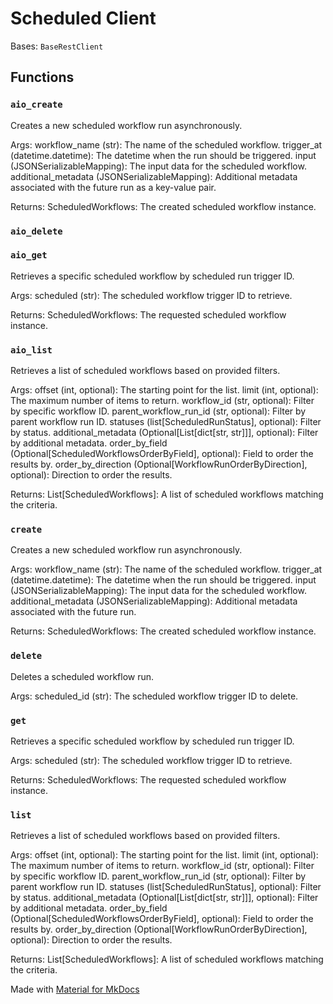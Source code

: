 # Scheduled Client

Bases: `BaseRestClient`

## Functions

### `aio_create`

Creates a new scheduled workflow run asynchronously.

Args:
workflow_name (str): The name of the scheduled workflow.
trigger_at (datetime.datetime): The datetime when the run should be triggered.
input (JSONSerializableMapping): The input data for the scheduled workflow.
additional_metadata (JSONSerializableMapping): Additional metadata associated with the future run as a key-value pair.

Returns:
ScheduledWorkflows: The created scheduled workflow instance.

### `aio_delete`

### `aio_get`

Retrieves a specific scheduled workflow by scheduled run trigger ID.

Args:
scheduled (str): The scheduled workflow trigger ID to retrieve.

Returns:
ScheduledWorkflows: The requested scheduled workflow instance.

### `aio_list`

Retrieves a list of scheduled workflows based on provided filters.

Args:
offset (int, optional): The starting point for the list.
limit (int, optional): The maximum number of items to return.
workflow_id (str, optional): Filter by specific workflow ID.
parent_workflow_run_id (str, optional): Filter by parent workflow run ID.
statuses (list[ScheduledRunStatus], optional): Filter by status.
additional_metadata (Optional[List[dict[str, str]]], optional): Filter by additional metadata.
order_by_field (Optional[ScheduledWorkflowsOrderByField], optional): Field to order the results by.
order_by_direction (Optional[WorkflowRunOrderByDirection], optional): Direction to order the results.

Returns:
List[ScheduledWorkflows]: A list of scheduled workflows matching the criteria.

### `create`

Creates a new scheduled workflow run asynchronously.

Args:
workflow_name (str): The name of the scheduled workflow.
trigger_at (datetime.datetime): The datetime when the run should be triggered.
input (JSONSerializableMapping): The input data for the scheduled workflow.
additional_metadata (JSONSerializableMapping): Additional metadata associated with the future run.

Returns:
ScheduledWorkflows: The created scheduled workflow instance.

### `delete`

Deletes a scheduled workflow run.

Args:
scheduled_id (str): The scheduled workflow trigger ID to delete.

### `get`

Retrieves a specific scheduled workflow by scheduled run trigger ID.

Args:
scheduled (str): The scheduled workflow trigger ID to retrieve.

Returns:
ScheduledWorkflows: The requested scheduled workflow instance.

### `list`

Retrieves a list of scheduled workflows based on provided filters.

Args:
offset (int, optional): The starting point for the list.
limit (int, optional): The maximum number of items to return.
workflow_id (str, optional): Filter by specific workflow ID.
parent_workflow_run_id (str, optional): Filter by parent workflow run ID.
statuses (list[ScheduledRunStatus], optional): Filter by status.
additional_metadata (Optional[List[dict[str, str]]], optional): Filter by additional metadata.
order_by_field (Optional[ScheduledWorkflowsOrderByField], optional): Field to order the results by.
order_by_direction (Optional[WorkflowRunOrderByDirection], optional): Direction to order the results.

Returns:
List[ScheduledWorkflows]: A list of scheduled workflows matching the criteria.

Made with [Material for MkDocs](https://squidfunk.github.io/mkdocs-material/)
